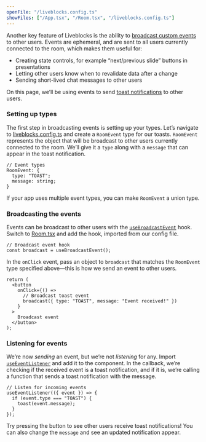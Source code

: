 ```yaml
---
openFile: "/liveblocks.config.ts"
showFiles: ["/App.tsx", "/Room.tsx", "/liveblocks.config.ts"]
---
```


Another key feature of Liveblocks is the ability to
[broadcast custom events](/broadcast) to other users. Events are ephemeral, and
are sent to all users currently connected to the room, which makes them useful
for:

- Creating state controls, for example “next/previous slide” buttons in
  presentations
- Letting other users know when to revalidate data after a change
- Sending short-lived chat messages to other users

On this page, we’ll be using events to send
[toast notifications](https://en.wikipedia.org/wiki/Pop-up_notification) to
other users.

### Setting up types

The first step in broadcasting events is setting up your types. Let’s navigate
to [liveblocks.config.ts][] and create a `RoomEvent` type for our toasts.
`RoomEvent` represents the object that will be broadcast to other users
currently connected to the room. We’ll give it a `type` along with a `message`
that can appear in the toast notification.

```tsx modifyTutorialFile="/liveblocks.config.ts"
// Event types
RoomEvent: {
  type: "TOAST";
  message: string;
}
```

<Banner title="Multiple event types">

If your app uses multiple event types, you can make `RoomEvent` a union type.

</Banner>

### Broadcasting the events

Events can be broadcast to other users with the [`useBroadcastEvent`][] hook.
Switch to [Room.tsx][] and add the hook, imported from our config file.

```tsx modifyTutorialFile="/Room.tsx"
// Broadcast event hook
const broadcast = useBroadcastEvent();
```

In the `onClick` event, pass an object to `broadcast` that matches the
`RoomEvent` type specified above—this is how we send an event to other users.

```tsx highlight="5" modifyTutorialFile="/Room.tsx"
return (
  <button
    onClick={() =>
      // Broadcast toast event
      broadcast({ type: "TOAST", message: "Event received!" })
    }
  >
    Broadcast event
  </button>
);
```

### Listening for events

We’re now _sending_ an event, but we’re not _listening_ for any. Import
[`useEventListener`][] and add it to the component. In the callback, we’re
checking if the received event is a toast notification, and if it is, we’re
calling a function that sends a toast notification with the message.

```tsx modifyTutorialFile="/Room.tsx"
// Listen for incoming events
useEventListener(({ event }) => {
  if (event.type === "TOAST") {
    toast(event.message);
  }
});
```

Try pressing the button to see other users receive toast notifications! You can
also change the `message` and see an updated notification appear.

[`createRoomContext`]: /docs/api-reference/liveblocks-react#createRoomContext
[`useBroadcastEvent`]: /docs/api-reference/liveblocks-react#useBroadcastEvent
[`useEventListener`]: /docs/api-reference/liveblocks-react#useEventListener
[liveblocks.config.ts]: #/liveblocks.config.ts
[App.tsx]: #/App.tsx
[Room.tsx]: #/Room.tsx
